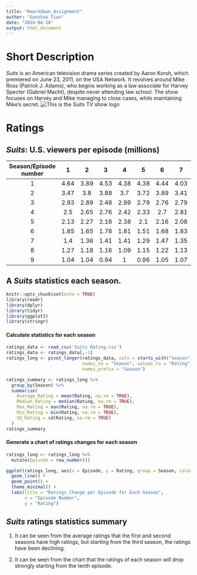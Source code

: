```yaml
---
title: "Rmarkdown_Assignment"
author: "Guozhao Tian"
date: "2024-04-18"
output: html_document
---
```


# Short Description

*Suits* is an American television drama series created by Aaron Korsh, which premiered on June 23, 2011, on the USA Network. It revolves around Mike Ross (Patrick J. Adams), who begins working as a law associate for Harvey Specter (Gabriel Macht), despite never attending law school. The show focuses on Harvey and Mike managing to close cases, while maintaining Mike's secret.
![This is the Suits TV show logo](Suits_Logo.png)


# Ratings
## *Suits*: U.S. viewers per episode (millions)

| Season/Episode number | 1    | 2    | 3    | 4    | 5    | 6    | 7    | 8    | 9    | 10   | 11   | 12   | 13   | 14   | 15   | 16   |
|:---------------------:|:----:|:----:|:----:|:----:|:----:|:----:|:----:|:----:|:----:|:----:|:----:|:----:|:----:|:----:|:----:|:----:|
| 1                     | 4.64 | 3.89 | 4.53 | 4.38 | 4.38 | 4.44 | 4.03 | 3.96 | 4.45 | 3.82 | 3.96 | 3.47 |      |      |      |      |
| 2                     | 3.47 | 3.8  | 3.88 | 3.7  | 3.72 | 3.89 | 3.41 | 3.42 | 4    | 4.48 | 3.57 | 3.75 | 3.36 | 3.07 | 2.9  | 3.2  |
| 3                     | 2.93 | 2.89 | 2.48 | 2.99 | 2.79 | 2.76 | 2.79 | 3.52 | 2.95 | 3.16 | 2.28 | 2.28 | 2.35 | 2.53 | 2.5  | 2.4  |
| 4                     | 2.5  | 2.65 | 2.76 | 2.42 | 2.33 | 2.7  | 2.81 | 2.59 | 2.59 | 2.76 | 1.87 | 1.67 | 1.46 | 1.7  | 1.8  | 1.55 |
| 5                     | 2.13 | 2.27 | 2.16 | 2.38 | 2.1  | 2.16 | 2.08 | 2.31 | 2.3  | 2.34 | 1.74 | 1.51 | 1.71 | 1.58 | 1.73 | 1.71 |
| 6                     | 1.85 | 1.65 | 1.78 | 1.81 | 1.51 | 1.68 | 1.83 | 1.88 | 1.87 | 1.92 | 1.37 | 1.53 | 1.28 | 1.21 | 1.25 | 1.13 |
| 7                     | 1.4  | 1.36 | 1.41 | 1.41 | 1.29 | 1.47 | 1.35 | 1.51 | 1.64 | 1.68 | 1.18 | 1.06 | 0.95 | 0.99 | 1.09 | 1.07 |
| 8                     | 1.27 | 1.18 | 1.16 | 1.09 | 1.15 | 1.22 | 1.13 | 1.3  | 1.07 | 1.08 | 0.82 | 0.91 | 0.77 | 0.78 | 0.69 | 0.74 |
| 9                     | 1.04 | 1.04 | 0.94 | 1    | 0.96 | 1.05 | 1.07 | 0.97 | 0.96 | 0.86 |      |      |      |      |      |      |

## A *Suits* statistics each season.

```r
knitr::opts_chunk$set(echo = TRUE)
library(readr)
library(dplyr)
library(tidyr)
library(ggplot2)
library(stringr)
```

#### Calculate statistics for each season
```r
ratings_data <- read_csv('Suits Rating.csv')
ratings_data <- ratings_data[,-1]
ratings_long <- pivot_longer(ratings_data, cols = starts_with("Season"), 
                             names_to = "Season", values_to = "Rating", 
                             names_prefix = "Season")

ratings_summary <- ratings_long %>%
  group_by(Season) %>%
  summarise(
    Average_Rating = mean(Rating, na.rm = TRUE),
    Median_Rating = median(Rating, na.rm = TRUE),
    Max_Rating = max(Rating, na.rm = TRUE),
    Min_Rating = min(Rating, na.rm = TRUE),
    SD_Rating = sd(Rating, na.rm = TRUE)
  )
ratings_summary

```

#### Generate a chart of ratings changes for each season
```r
ratings_long <- ratings_long %>%
  mutate(Episode = row_number())

ggplot(ratings_long, aes(x = Episode, y = Rating, group = Season, color = Season)) +
  geom_line() +
  geom_point() +
  theme_minimal() +
  labs(title = "Ratings Change per Episode for Each Season",
       x = "Episode Number",
       y = "Rating")
```

## *Suits* ratings statistics summary

1. It can be seen from the average ratings that the first and second seasons have high ratings, but starting from the third season, the ratings have been declining.

2. It can be seen from the chart that the ratings of each season will drop strongly starting from the tenth episode.

